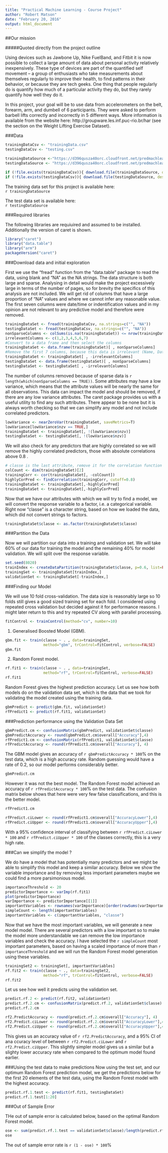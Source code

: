 ```yaml
---
title: "Practical Machine Learning - Course Project"
author: "Robert Matson"
date: "February 20, 2016"
output: html_document
---
```


##Our mission

#####Quoted directly from the project outline

Using devices such as Jawbone Up, Nike FuelBand, and Fitbit it is now possible to collect a large amount of data about personal activity relatively inexpensively. These type of devices are part of the quantified self movement – a group of enthusiasts who take measurements about themselves regularly to improve their health, to find patterns in their behavior, or because they are tech geeks. One thing that people regularly do is quantify how much of a particular activity they do, but they rarely quantify how well they do it. 

In this project, your goal will be to use data from accelerometers on the belt, forearm, arm, and dumbell of 6 participants. They were asked to perform barbell lifts correctly and incorrectly in 5 different ways. More information is available from the website here: http://groupware.les.inf.puc-rio.br/har (see the section on the Weight Lifting Exercise Dataset).

###Data
```r
trainingDataCsv <- "trainingData.csv"
testingDataCsv <- "testing.csv"
```

```r
trainingDataSource <-"https://d396qusza40orc.cloudfront.net/predmachlearn/pml-training.csv"
testingDataSource <- "https://d396qusza40orc.cloudfront.net/predmachlearn/pml-testing.csv"

if (!file.exists(trainingDataCsv)){ download.file(trainingDataSource, destfile=trainingDataCsv) }
if (!file.exists(testingDataCsv)){ download.file(testingDataSource, destfile=testingDataCsv) }

```

The training data set for this project is available here:  
`r trainingDataSource`

The test data set is available here:  
`r testingDataSource`

###Required libraries

The following libraries are requiuired and assumed to be installed. Additionally the version of caret is shown.

```r
library("caret")
library("data.table")
library("arm")
packageVersion("caret")
```

###Download data and initial exploration

First we use the "fread" function from the "data.table" package to read the data, using blank and "NA" as the NA strings. The data structure is both large and sparse. Analysing in detail would make the project excessively large in terms of the number of pages, so for brevity the specifics of this analysis are not included. We will get rid of columns that have a large proportion of "NA" values and where we cannot infer any reasonable value. The first seven columns were date/time or indentification values and in my opinion are not relevant to any predictive model and therefore were removed.

```r
trainingDataSet <- fread(trainingDataCsv, na.strings=c("", "NA"))
testingDataSet <- fread(testingDataCsv, na.strings=c("", "NA"))
nonSparseColumns <- colSums(is.na(trainingDataSet)) <= nrow(trainingDataSet) * 0.9
irrelevantColumns <- c(1,2,3,4,5,6,7)
#Convert to a data frame and then select the columns
trainingDataSet <- data.frame(trainingDataSet)[ , nonSparseColumns]
#Remove the first 7 columns, because this data is irrelevant (Name, Date/Time, row index, ...)
trainingDataSet <- trainingDataSet[ , -irrelevantColumns]
testingDataSet <- data.frame(testingDataSet)[ , nonSparseColumns]
testingDataSet <- testingDataSet[ , -irrelevantColumns]
```

The number of columns removed because of sparse data is `r length(which(nonSparseColumns == TRUE))`. Some attributes may have a low variance, which means that the attribute values will be nearly the same for all observations. This data can impact the model and should be removed, if there are any low variance attributes. The caret package provides us with a useful utility to find any such attributes. There appear to be none but it is always worth checking so that we can simplify any model and not include correlated predictors.

```r
lowVariance <- nearZeroVar(trainingDataSet, saveMetrics=T)
lowVariance[lowVariance$nzv == TRUE,]
trainingDataSet <- trainingDataSet[, !(lowVariance$nzv)]
testingDataSet <- testingDataSet[, !(lowVariance$nzv)]
```

We will also check for any predictors that are highly correlated so we will remove the highly correlated predictors, those with absolute correlations above 0.8 .

```r
# classe is the last attribute, remove it for the correlation function
colCount <- dim(trainingDataSet)[2]
trainingCorr <- cor(trainingDataSet[, -colCount])
highlyCorPred <- findCorrelation(trainingCorr, cutoff=0.8)
trainingDataSet <- trainingDataSet[,-highlyCorPred]
trainingDataSet <- trainingDataSet[,-highlyCorPred]
```

Now that we have our attributes with which we will try to find a model, we will convert the response variable to a factor, i.e. a categorical variable. Right now "classe" is a character string, based on how we loaded the data, which did not convert strings to factors.

```r
trainingDataSet$classe <- as.factor(trainingDataSet$classe)
```

###Partition the Data 

Now we will partition our data into a training and validation set. We will take 60% of our data for training the model and the remaining 40% for model validation. We will split over the response variable.

```r
set.seed(8020)
trainIndex <- createDataPartition(trainingDataSet$classe, p=0.6, list=FALSE, times=1)
trainingSet <- trainingDataSet[trainIndex,]
validationSet <- trainingDataSet[-trainIndex,]
```

###Finding our Model

We will use 10 fold cross-validation. The data size is reasonably large so 10 folds still gives a good sized training set for each fold. I considered using repeated cross validation but decided against it for performance reasons. I might later return to this and try repeated CV along with parallel processing.

```r
fitControl <- trainControl(method="cv", number=10)
```

1. Generalised Boosted Model (GBM). 

```r
gbm.fit <- train(classe ~ . , data=trainingSet,
                 method="gbm", trControl=fitControl, verbose=FALSE)
gbm.fit
```

2. Random Forest model.

```r
rf.fit1 <- train(classe ~ . , data=trainingSet,
                 method="rf", trControl=fitControl, verbose=FALSE)
rf.fit1
```

Random Forest gives the highest prediction accuracy. Let us see how both models do on the validation data set, which is the data that we took for validating the model created using the training data.

```r
gbmPredict <- predict(gbm.fit, validationSet)
rfPredict1 <- predict(rf.fit1, validationSet)
```

###Prediction performance using the Validation Data Set

```r
gbmPredict.cm <- confusionMatrix(gbmPredict, validationSet$classe)
gbmPredictAccuracy <- round(gbmPredict.cm$overall["Accuracy"],4)
rfPredict1.cm <- confusionMatrix(rfPredict1, validationSet$classe)
rfPredictAccuracy <- round(rfPredict1.cm$overall["Accuracy"], 4)
```

The GBM model gives an accuracy of `r gbmPredictAccuracy * 100 `% on the test data, which is a high accuracy rate. Random guessing would have a rate of 0.2, so our model performs considerably better.

```r
gbmPredict.cm
```

However it was not the best model. The Random Forest model achieved an accuracy of `r rfPredictAccuracy * 100 `% on the test data. The confusion matrix below shows that here were very few false classifications, and this is the better model. 

```r
rfPredict1.cm
```

```r
rfPredict.ciLower <- round(rfPredict1.cm$overall["AccuracyLower"],4)
rfPredict.ciUpper <- round(rfPredict1.cm$overall["AccuracyUpper"],4)
```

With a 95% confidence interval of classifying between `r rfPredict.ciLower * 100 ` and `r rfPredict.ciUpper * 100` of the classes correctly, this is a very high rate. 

###Can we simplify the model ?

We do have a model that has potentially many predictors and we might be able to simplify this model and keep a similar accuracy. Below we show the variable importance and by removing less important parameters maybe we could find a more parsimonious model.
 
```r
importanceThreshold <- 20
predictorImportance <- varImp(rf.fit1)
plot(predictorImportance)
varImportance <- predictorImportance[[1]]
importantVariables <- rownames(varImportance)[order(rowSums(varImportance), decreasing=TRUE)][rowSums(varImportance) > importanceThreshold]
simpleCount <- length(importantVariables)
importantVariables <- c(importantVariables, "classe")
```

Now that we have the most important variables, we will generate a new model model. There are several predictors with a low important so to make the model more understandable we can remove the low importance variables and check the accuracy. I have selected the `r simpleCount` most important parameters, based on having a scaled importance of more than `r importanceThreshold` and we will run the Random Forest model generation using these variables.

```r
trainingSet2 <- trainingSet[, importantVariables]
rf.fit2 <- train(classe ~ ., data=trainingSet2,
                 method="rf", trControl=fitControl, verbose=FALSE)
rf.fit2
```

Let us see how well it predicts using the validation set.

```r
predict.rf.2 <- predict(rf.fit2, validationSet)
predict.rf.2.cm <- confusionMatrix(predict.rf.2, validationSet$classe)
predict.rf.2.cm

```
```r
rf2.PredictAccuracy <- round(predict.rf.2.cm$overall["Accuracy"], 4)
rf2.Predict.ciLower <- round(predict.rf.2.cm$overall["AccuracyLower"],4)
rf2.Predict.ciUpper <- round(predict.rf.2.cm$overall["AccuracyUpper"],4)
```

This gives us an accuracy value of `r rf2.PredictAccuracy`, and a 95% CI of ana ccuracy level of between `r rf2.Predict.ciLower` and `r rf2.Predict.ciUpper`. This slightly simpler model gives us a similar but a slighty lower accuracy rate when compared to the optimum model found earlier.

###Using the test data to make predictions
Now using the test set, and our optimum Random Forest prediction model, we get the predictions below for the first 20 elements of the test data, using the Random Forest model with the highest accuracy.

```r
predict.rf.1.test <- predict(rf.fit1, testingDataSet)
predict.rf.1.test[1:20]
```

###Out of Sample Error

THe out of sample error is calculated below, based on the optimal Random Forest model.

```r

ose <- sum(predict.rf.1.test == validationSet$classe)/length(predict.rf.1.test)
ose

```

The out of sample error rate is `r (1 - ose) * 100`%
